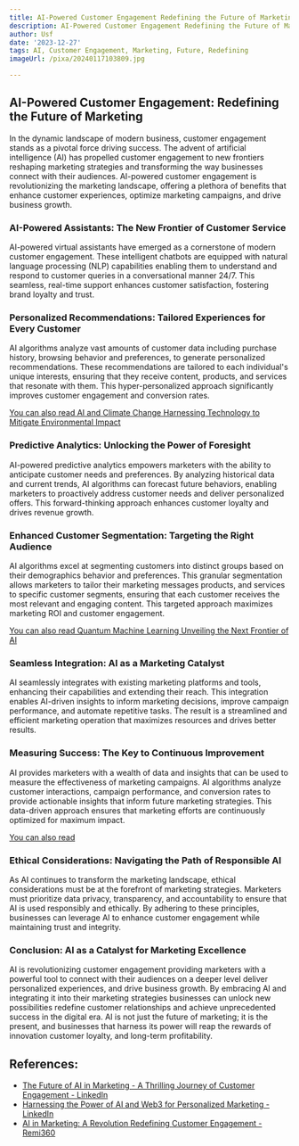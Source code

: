 ```yaml
---
title: AI-Powered Customer Engagement Redefining the Future of Marketing
description: AI-Powered Customer Engagement Redefining the Future of Marketing
author: Usf
date: '2023-12-27'
tags: AI, Customer Engagement, Marketing, Future, Redefining
imageUrl: /pixa/20240117103809.jpg

---
```

## AI-Powered Customer Engagement: Redefining the  Future of Marketing

In the dynamic landscape of modern business, customer engagement stands as a pivotal force driving success. The advent of artificial intelligence (AI) has propelled customer engagement to new frontiers  reshaping marketing strategies and transforming the way businesses connect with their  audiences. AI-powered customer engagement is revolutionizing the marketing landscape, offering a plethora of benefits that enhance customer experiences, optimize marketing campaigns,  and  drive  business growth.

### AI-Powered Assistants: The New Frontier of  Customer  Service

AI-powered virtual  assistants have emerged as a cornerstone of modern  customer engagement. These intelligent chatbots  are equipped with natural language processing (NLP) capabilities enabling them to  understand and respond to customer queries in a conversational  manner 24/7. This seamless, real-time  support enhances customer satisfaction, fostering brand loyalty and trust.

### Personalized Recommendations:  Tailored Experiences for Every Customer

AI algorithms analyze vast amounts of customer data including purchase history, browsing behavior and preferences, to generate personalized recommendations. These recommendations are tailored to  each individual's unique interests, ensuring  that they receive content, products, and services that resonate with them. This hyper-personalized  approach significantly improves customer  engagement and conversion rates.

[You can also read AI and Climate Change Harnessing Technology to  Mitigate Environmental Impact](AI%20and%20Climate%20Change%20Harnessing%20Technology%20to%20Mitigate%20Environmental%20Impact)


### Predictive Analytics: Unlocking the Power of Foresight

AI-powered  predictive analytics empowers marketers with the ability to anticipate customer needs and preferences. By analyzing  historical data and current trends, AI algorithms can forecast future behaviors, enabling marketers to proactively address customer needs  and deliver personalized offers. This forward-thinking approach  enhances customer loyalty and drives revenue growth.

### Enhanced  Customer Segmentation: Targeting the Right Audience

AI  algorithms excel at segmenting customers  into distinct groups based on their demographics behavior and preferences. This granular segmentation allows marketers to  tailor their marketing  messages products,  and services to specific customer  segments, ensuring that each customer receives the most relevant and engaging content. This targeted approach maximizes marketing ROI and customer engagement.

[You can also read Quantum Machine Learning Unveiling the Next Frontier of  AI](Quantum%20Machine%20Learning%20Unveiling%20the%20Next%20Frontier%20of%20AI)


### Seamless Integration: AI as  a Marketing  Catalyst

AI seamlessly integrates with existing marketing platforms and tools, enhancing their capabilities and extending their  reach.  This integration enables AI-driven insights to inform marketing decisions, improve campaign performance, and automate repetitive tasks. The result is a streamlined and efficient  marketing operation that maximizes resources and drives better results.

### Measuring Success: The  Key to Continuous Improvement

AI  provides marketers with a wealth of data and insights that  can be used to measure the effectiveness of marketing campaigns. AI algorithms  analyze customer interactions, campaign performance, and conversion  rates to provide actionable insights that inform future marketing strategies. This data-driven approach ensures that marketing efforts are continuously optimized for maximum impact.

[You can also read ]()


### Ethical  Considerations: Navigating the Path  of Responsible  AI

As AI continues to transform the marketing landscape, ethical considerations must  be at the  forefront of marketing strategies. Marketers must prioritize data privacy, transparency, and accountability to ensure that AI is used responsibly and ethically. By  adhering to these principles, businesses can leverage AI to enhance customer engagement while maintaining  trust and integrity.

### Conclusion: AI as a  Catalyst for Marketing Excellence

AI is  revolutionizing customer engagement providing marketers with a powerful tool  to connect with their audiences  on a deeper level deliver personalized experiences, and drive business growth. By embracing AI and integrating it  into their marketing strategies businesses  can unlock new possibilities redefine customer relationships and achieve unprecedented  success in the digital era. AI is not just the future  of marketing; it is  the present, and businesses that harness its power will reap the rewards of innovation customer loyalty, and long-term profitability.

## References:
- [The Future of AI in Marketing - A Thrilling Journey of Customer Engagement - LinkedIn](https://www.linkedin.com/pulse/future-ai-marketing-thrilling-journey-customer-bashir-uddin)
- [Harnessing the Power of AI and Web3 for Personalized Marketing - LinkedIn](https://www.linkedin.com/pulse/harnessing-power-ai-web3-personalized-marketing-daniel-bron)
- [AI in Marketing: A Revolution Redefining Customer Engagement - Remi360](https://www.remi360.com/ai-in-marketing-a-revolution-redefining-customer-engagement/)
